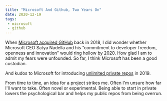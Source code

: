 ```yaml
---
title: "Microsoft And Github, Two Years On"
date: 2020-12-19
tags:
 - microsoft
 - github
---
```


When [Microsoft acquired GitHub](https://news.microsoft.com/announcement/microsoft-acquires-github/) back
in 2018, I did wonder whether Microsoft CEO Satya Nadella and his
“commitment to developer freedom, openness and innovation” would ring hollow by 2020. How glad I am to admit
my fears were unfounded. So far, I think Microsoft has been a good custodian.

And kudos to Microsoft for introducing [unlimited private repos](https://github.blog/2019-01-07-new-year-new-github/)
in 2019.

From time to time, an idea for a project strikes me. Often I'm unsure how far I'll want to take. Often novel or
experimental. Being able to start in private lowers the psychological bar and helps my public repos from being
overrun.

